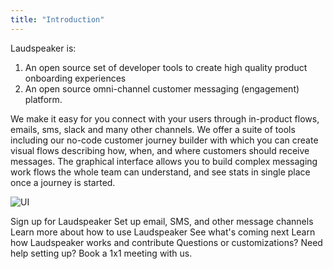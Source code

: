 ```yaml
---
title: "Introduction"
---
```

Laudspeaker is: 

1) An open source set of developer tools to create high quality product onboarding experiences
2) An open source omni-channel customer messaging (engagement) platform. 

We make it easy for you connect with your users through in-product flows, emails, sms, slack and many
other channels. We offer a suite of tools including our no-code customer journey
builder with which you can create visual flows describing how, when, and where
customers should receive messages. The graphical interface allows you to build
complex messaging work flows the whole team can understand, and see stats in
single place once a journey is started.

![UI](/images/guides/getting-started/UI2.png)

<CardGroup>

<Card title="Get started" icon="check-to-slot" href="https://app.laudspeaker.com/signup">
  Sign up for Laudspeaker
</Card>

<Card title="Send a message" icon="messages" href="/getting-started">
  Set up email, SMS, and other message channels
</Card>

<Card title="Product Manual" icon="readme" href="/product-manual">
  Learn more about how to use Laudspeaker
</Card>

<Card title="Roadmap" icon="road" href="https://github.com/laudspeaker/laudspeaker/tree/Roadmap">
  See what's coming next
</Card>

<Card title="Developer" icon="rectangle-terminal" href="/developer">
  Learn how Laudspeaker works and contribute
</Card>

<Card title="Contact Us" icon="person" href="https://calendly.com/laudspeaker/15-minute-meet">
  Questions or customizations? Need help setting up? Book a 1x1 meeting with us.
</Card>

</CardGroup>